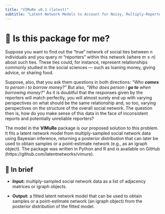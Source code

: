 ```yaml
---
title: "VIMuRe v0.1 (latest)"
subtitle: "Latent Network Models to Account for Noisy, Multiply-Reported Social Network Data"
---
```


# 📑 Is this package for me?

Suppose you want to find out the "true" network of social ties between $n$ individuals and you query $m$ "reporters" within this network (where $m \le n$) about such ties. These ties could, for instance, represent relationships commonly studied in the social sciences — such as loaning money, giving advice, or sharing food.

Suppose, also, that you ask them questions in both directions: _"Who **comes** to person $i$ to borrow money?"_ But also, _"Who does person $i$ **go to** when borrowing money?"_ As it is doubtful that the responses given by the reporters will match perfectly, you will almost surely end up with varying perspectives on what should be the same relationship and, so too, varying perspectives on the structure of the overall social network. The question then is, how do you make sense of this data in the face of inconsistent reports and potentially unreliable reporters?

The model in the **VIMuRe** package is our proposed solution to this problem. It fits a latent network model from multiply-sampled social network data using Bayesian inference, returning a posterior distribution that can later be used to obtain samples or a point-estimate network (e.g., as an igraph object). The package was written in Python and R and is available on GitHub (https://github.com/latentnetworks/vimure).

## 📝 In brief

- **Input:** multiply-sampled social network data as a list of adjacency matrices or igraph objects.

- **Output:** a fitted latent network model that can be used to obtain samples or a point-estimate network (an igraph object) from the posterior distribution of the fitted model.